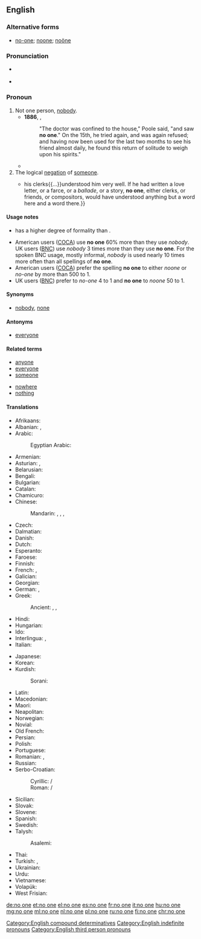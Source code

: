 ==English==

===Alternative forms===
* [[no-one]]; [[noone]]; [[noöne]]

===Pronunciation===
* {{a|US}} {{IPA|/ˈnoʊwʌn/}}
* {{audio|En-uk-no one.ogg|Audio (UK)}}

===Pronoun===
{{en-pron|head=[[no]] [[one]]}}

# Not one person, [[nobody]].
#* '''1886''', {{w|Robert Louis Stevenson}}, {{w|Strange Case Of Dr Jekyll And Mr Hyde}}
#*: "The doctor was confined to the house," Poole said, "and saw '''no one'''." On the 15th, he tried again, and was again refused; and having now been used for the last two months to see his friend almost daily, he found this return of solitude to weigh upon his spirits."
#* {{quote-book|year=1963|author={{w|Margery Allingham}}|title={{w|The China Governess}}
|chapter=20|url=http://openlibrary.org/works/OL2004261W
|passage=The story struck the depressingly familiar note with which true stories ring in the tried ears of experienced policemen. '''No one''' queried it. It was in the classic pattern of human weakness, mean and embarrassing and sad.}}
# The logical [[negation]] of [[someone]].
#* {{quote-book|year=1893|author={{w|Walter Besant}}|title=[http://gutenberg.org/ebooks/34738 The Ivory Gate]|chapter=Prologue
|passage=Thus, when he drew up instructions in lawyer language{{...}}his clerks{{...}}understood him very well. If he had written a love letter, or a farce, or a ''ballade'', or a story, '''no one''', either clerks, or friends, or compositors, would have understood anything but a word here and a word there.}}

====Usage notes====
* {{term|no one|No one}} has a higher degree of formality than {{term|nobody}}.
* American users ([[COCA]]) use '''no one''' 60% more than they use ''nobody''. UK users ([[BNC]]) use ''nobody'' 3 times more than they use '''no one'''. For the spoken BNC usage, mostly informal, ''nobody'' is used nearly 10 times more often than all spellings of '''no one'''.
* American users ([[COCA]]) prefer the spelling '''no one''' to either ''noone'' or ''no-one'' by more than 500 to 1.
* UK users ([[BNC]]) prefer {{term|no one}} to ''no-one'' 4 to 1 and '''no one''' to ''noone'' 50 to 1.

====Synonyms====
* [[nobody]], [[none]]

====Antonyms====
* [[everyone]]

====Related terms====
{{rel-top|terms related to ''no one''}}
* [[anyone]]
* [[everyone]]
* [[someone]]
{{rel-mid}}
* [[nowhere]]
* [[nothing]]
{{rel-bottom}}

====Translations====
{{trans-top|not even a single person}}
* Afrikaans: {{t|af|niemand}}
* Albanian: {{t+|sq|askush}}, {{t|sq|kurrkush}}
* Arabic: {{t|ar|لا أحد|tr=lā ʾáḥad|sc=Arab}}
*: Egyptian Arabic: {{t|arz|ماحدش|tr=maḥaddiš|sc=Arab}}
* Armenian: {{t|hy|ոչ ոք}}
* Asturian: {{t|ast|naide}}, {{t|ast|ñaide}}
* Belarusian: {{t|be|ніхто|tr=nixtó|sc=Cyrl}}
* Bengali: {{t|bn|কেউ না|tr=keu na|sc=Beng}}
* Bulgarian: {{t|bg|никой|tr=níkoj|sc=Cyrl}}
* Catalan: {{t|ca|ningú}}
* Chamicuro: {{t|ccc|meyana'shanaye}}
* Chinese:
*: Mandarin: {{t|cmn|沒有人|sc=Hani}}, {{t|cmn|没有人|tr=méiyǒu rén|sc=Hani}}, {{t|cmn|沒人|sc=Hani}}, {{t+|cmn|没人|tr=méirén|sc=Hani}}
* Czech: {{t+|cs|nikdo}}
* Dalmatian: {{t|dlm|nenčoin}}
* Danish: {{t|da|ingen}}
* Dutch: {{t+|nl|niemand}}
* Esperanto: {{t|eo|neniu}}
* Faroese: {{t|fo|eingin}}
* Finnish: {{t|fi|ei kukaan}}
* French: {{t+|fr|personne}} {{qualifier|in a negative clause}}, {{t+|fr|nul}}
* Galician: {{t|gl|ninguén}}
* Georgian: {{t|ka|არავინ|sc=Geor}}
* German: {{t+|de|niemand}}, {{t+|de|keiner|m}}
* Greek: {{t+|el|κανένας|tr=kanénas}}
*: Ancient: {{t|grc|οὐδείς|tr=oudeís|sc=polytonic}}, {{t|grc|οὖτις|tr=oûtis|sc=polytonic}}, {{t|grc|μήτις|tr=mếtis|sc=polytonic}}
* Hindi: {{t|hi|कोई नहीं|tr=ko'ī nahī̃|sc=Deva}}
* Hungarian: {{t+|hu|senki}}
* Ido: {{t+|io|nulu}}
* Interlingua: {{t|ia|necuno}}, {{t|ia|nemo}}
* Italian: {{t+|it|nessuno}}
{{trans-mid}}
* Japanese: {{t|ja|だれも|tr=だれも...ない, dare　mo ... nai|alt=誰も...ない}}
* Korean: {{t|ko|아무도|tr=amudo...anida|alt=아무도...아니다|sc=Kore}}
* Kurdish:
*: Sorani: {{t+|ku|که‌س|tr=kes|sc=ku-Arab}}
* Latin: {{t+|la|nemo}}
* Macedonian: {{t|mk|никој|tr=níkoj|sc=Cyrl}}
* Maori: {{t|mi|pākorehā}}
* Neapolitan: {{t|nap|nisciuno}}
* Norwegian: {{t+|no|ingen}}
* Novial: {{t|nov|nule}}
* Old French: {{t|fro|nul}}
* Persian: {{t|fa|هیچ‌کس|tr=hič-kas|sc=fa-Arab}}
* Polish: {{t+|pl|nikt}}
* Portuguese: {{t+|pt|ninguém}}
* Romanian: {{t+|ro|nimeni}}, {{t|ro|niciun|m|n}}
* Russian: {{t+|ru|никто|tr=niktó}}
* Serbo-Croatian:
*: Cyrillic: {{t|sh|нико|sc=Cyrl}} / {{t|sh|нитко|sc=Cyrl}}
*: Roman: {{t|sh|niko}} / {{t|sh|nitko}}
* Sicilian: {{t+|scn|nuddu}}
* Slovak: {{t|sk|nikto}}
* Slovene: {{t|sl|nihčè}}
* Spanish: {{t+|es|nadie}}
* Swedish: {{t+|sv|ingen}}
* Talysh:
*: Asalemi: {{t|tly|هیش کسی|tr=hiš kasi|sc=fa-Arab}}
* Thai: {{t|th|ไม่มีใคร|tr=mâi mee krai|sc=Thai}}
* Turkish: {{t+|tr|kimse}}, {{t+|tr|hiç kimse}}
* Ukrainian: {{t|uk|ніхто|tr=nixtó|sc=Cyrl}}
* Urdu: {{t|ur|کوئی نہیں|tr=ko'ī nahī̃|sc=ur-Arab}}
* Vietnamese: {{t|vi|không ai}}
* Volapük: {{t+|vo|nek}}
* West Frisian: {{t|fy|nimmen}}
{{trans-bottom}}

[[Category:English compound determinatives]]
[[Category:English indefinite pronouns]]
[[Category:English third person pronouns]]

[[de:no one]]
[[et:no one]]
[[el:no one]]
[[es:no one]]
[[fr:no one]]
[[it:no one]]
[[hu:no one]]
[[mg:no one]]
[[ml:no one]]
[[nl:no one]]
[[pl:no one]]
[[ru:no one]]
[[fi:no one]]
[[chr:no one]]
